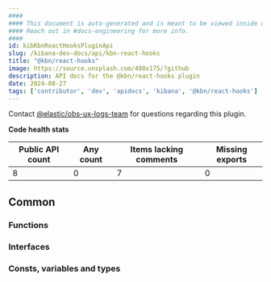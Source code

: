 ```yaml
---
####
#### This document is auto-generated and is meant to be viewed inside our experimental, new docs system.
#### Reach out in #docs-engineering for more info.
####
id: kibKbnReactHooksPluginApi
slug: /kibana-dev-docs/api/kbn-react-hooks
title: "@kbn/react-hooks"
image: https://source.unsplash.com/400x175/?github
description: API docs for the @kbn/react-hooks plugin
date: 2024-08-27
tags: ['contributor', 'dev', 'apidocs', 'kibana', '@kbn/react-hooks']
---
```




Contact [@elastic/obs-ux-logs-team](https://github.com/orgs/elastic/teams/obs-ux-logs-team) for questions regarding this plugin.

**Code health stats**

| Public API count  | Any count | Items lacking comments | Missing exports |
|-------------------|-----------|------------------------|-----------------|
| 8 | 0 | 7 | 0 |

## Common

### Functions
<DocDefinitionList data={kbnReactHooksObj.common.functions}/>

### Interfaces
<DocDefinitionList data={kbnReactHooksObj.common.interfaces}/>

### Consts, variables and types
<DocDefinitionList data={kbnReactHooksObj.common.misc}/>

